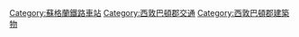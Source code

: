 [[Category:蘇格蘭鐵路車站|Category:蘇格蘭鐵路車站]]
[[Category:西敦巴頓郡交通|Category:西敦巴頓郡交通]]
[[Category:西敦巴頓郡建築物|Category:西敦巴頓郡建築物]]